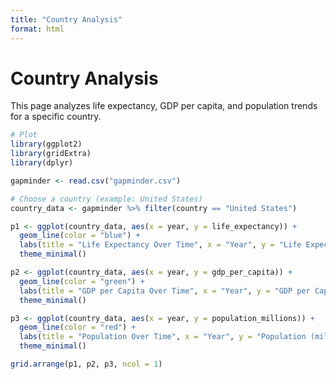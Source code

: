 ```yaml
---
title: "Country Analysis"
format: html
---
```


# Country Analysis

This page analyzes life expectancy, GDP per capita, and population trends for a specific country.

```r
# Plot
library(ggplot2)
library(gridExtra)
library(dplyr)

gapminder <- read.csv("gapminder.csv")

# Choose a country (example: United States)
country_data <- gapminder %>% filter(country == "United States")

p1 <- ggplot(country_data, aes(x = year, y = life_expectancy)) +
  geom_line(color = "blue") +
  labs(title = "Life Expectancy Over Time", x = "Year", y = "Life Expectancy") +
  theme_minimal()

p2 <- ggplot(country_data, aes(x = year, y = gdp_per_capita)) +
  geom_line(color = "green") +
  labs(title = "GDP per Capita Over Time", x = "Year", y = "GDP per Capita") +
  theme_minimal()

p3 <- ggplot(country_data, aes(x = year, y = population_millions)) +
  geom_line(color = "red") +
  labs(title = "Population Over Time", x = "Year", y = "Population (millions)") +
  theme_minimal()

grid.arrange(p1, p2, p3, ncol = 1)
```
